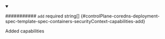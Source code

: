 
<details className="config-field" data-expandable="false" open>
<summary>

########### `add` <span className="config-field-required" data-required="false">required</span> <span className="config-field-type">string[]</span> <span className="config-field-default"></span> <span className="config-field-enum"></span> {#controlPlane-coredns-deployment-spec-template-spec-containers-securityContext-capabilities-add}

Added capabilities

</summary>



</details>
